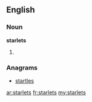 ==English==

===Noun===
'''starlets'''
# {{plural of|[[starlet]]}}

===Anagrams===
* [[startles#English|startles]]

[[ar:starlets]]
[[fr:starlets]]
[[my:starlets]]